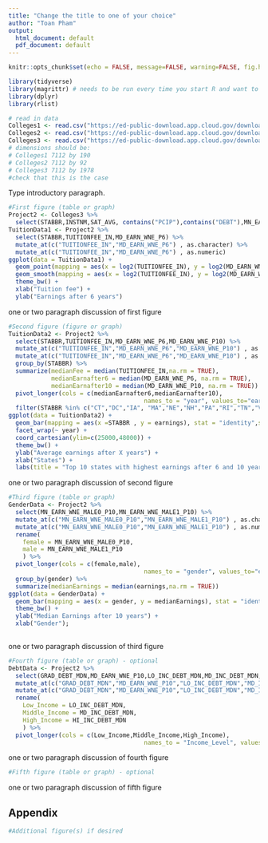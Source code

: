 ```yaml
---
title: "Change the title to one of your choice"
author: "Toan Pham"
output:
  html_document: default
  pdf_document: default
---
```



```r
knitr::opts_chunk$set(echo = FALSE, message=FALSE, warning=FALSE, fig.height = 4, fig.width = 6 )
```


```r
library(tidyverse)
library(magrittr) # needs to be run every time you start R and want to use %>%
library(dplyr) 
library(rlist)
```


```r
# read in data 
Colleges1 <- read.csv("https://ed-public-download.app.cloud.gov/downloads/Most-Recent-Cohorts-Scorecard-Elements.csv")
Colleges2 <- read.csv("https://ed-public-download.app.cloud.gov/downloads/Most-Recent-Cohorts-Treasury-Elements.csv")
Colleges3 <- read.csv("https://ed-public-download.app.cloud.gov/downloads/Most-Recent-Cohorts-All-Data-Elements.csv")
# dimensions should be:
# Colleges1 7112 by 190
# Colleges2 7112 by 92
# Colleges3 7112 by 1978
#check that this is the case
```

Type introductory paragraph. 
 

```r
#First figure (table or graph)
Project2 <- Colleges3 %>% 
  select(STABBR,INSTNM,SAT_AVG, contains("PCIP"),contains("DEBT"),MN_EARN_WNE_P10,MD_EARN_WNE_P10,  contains("MN_WNE_INC"),COUNT_WNE_P6,MD_EARN_WNE_P6,TUITIONFEE_IN,MN_EARN_WNE_MALE0_P10,MN_EARN_WNE_MALE1_P10,MN_EARN_WNE_MALE0_P6,MN_EARN_WNE_MALE1_P6)
TuitionData1 <- Project2 %>% 
  select(STABBR,TUITIONFEE_IN,MD_EARN_WNE_P6) %>%
  mutate_at(c("TUITIONFEE_IN","MD_EARN_WNE_P6") , as.character) %>%
  mutate_at(c("TUITIONFEE_IN","MD_EARN_WNE_P6") , as.numeric)
ggplot(data = TuitionData1) +
  geom_point(mapping = aes(x = log2(TUITIONFEE_IN), y = log2(MD_EARN_WNE_P6)),shape = 21,color = "black", size = 1, stroke = 1, fill = "white") +
  geom_smooth(mapping = aes(x = log2(TUITIONFEE_IN), y = log2(MD_EARN_WNE_P6)), size = 2, color = "blue") +
  theme_bw() +
  xlab("Tuition fee") +
  ylab("Earnings after 6 years")
```


one or two paragraph discussion of first figure


```r
#Second figure (figure or graph)
TuitionData2 <- Project2 %>% 
  select(STABBR,TUITIONFEE_IN,MD_EARN_WNE_P6,MD_EARN_WNE_P10) %>%
  mutate_at(c("TUITIONFEE_IN","MD_EARN_WNE_P6","MD_EARN_WNE_P10") , as.character) %>%
  mutate_at(c("TUITIONFEE_IN","MD_EARN_WNE_P6","MD_EARN_WNE_P10") , as.numeric) %>%
  group_by(STABBR) %>%
  summarize(medianFee = median(TUITIONFEE_IN,na.rm = TRUE),
            medianEarnafter6 = median(MD_EARN_WNE_P6, na.rm = TRUE),
            medianEarnafter10 = median(MD_EARN_WNE_P10, na.rm = TRUE)) %>%
  pivot_longer(cols = c(medianEarnafter6,medianEarnafter10), 
                                      names_to = "year", values_to="earnings") %>%
  filter(STABBR %in% c("CT","DC","IA", "MA","NE","NH","PA","RI","TN","VT"))
ggplot(data = TuitionData2) +
  geom_bar(mapping = aes(x =STABBR , y = earnings), stat = "identity",show.legend = FALSE) +
  facet_wrap(~ year) +
  coord_cartesian(ylim=c(25000,48000)) +
  theme_bw() +
  ylab("Average earnings after X years") +
  xlab("States") +
  labs(title = "Top 10 states with highest earnings after 6 and 10 years")

```

one or two paragraph discussion of second figure


```r
#Third figure (table or graph)
GenderData <- Project2 %>% 
  select(MN_EARN_WNE_MALE0_P10,MN_EARN_WNE_MALE1_P10) %>%
  mutate_at(c("MN_EARN_WNE_MALE0_P10","MN_EARN_WNE_MALE1_P10") , as.character) %>%
  mutate_at(c("MN_EARN_WNE_MALE0_P10","MN_EARN_WNE_MALE1_P10") , as.numeric) %>%
  rename(
    female = MN_EARN_WNE_MALE0_P10,
    male = MN_EARN_WNE_MALE1_P10
    ) %>%
  pivot_longer(cols = c(female,male), 
                                      names_to = "gender", values_to="earnings") %>%
  group_by(gender) %>%
  summarize(medianEarnings = median(earnings,na.rm = TRUE))
ggplot(data = GenderData) +
  geom_bar(mapping = aes(x = gender, y = medianEarnings), stat = "identity") + 
  theme_bw() +
  ylab("Median Earnings after 10 years") +
  xlab("Gender");
  
```

one or two paragraph discussion of third figure



```r
#Fourth figure (table or graph) - optional
DebtData <- Project2 %>% 
  select(GRAD_DEBT_MDN,MD_EARN_WNE_P10,LO_INC_DEBT_MDN,MD_INC_DEBT_MDN,HI_INC_DEBT_MDN) %>%
  mutate_at(c("GRAD_DEBT_MDN","MD_EARN_WNE_P10","LO_INC_DEBT_MDN","MD_INC_DEBT_MDN","HI_INC_DEBT_MDN") , as.character) %>%
  mutate_at(c("GRAD_DEBT_MDN","MD_EARN_WNE_P10","LO_INC_DEBT_MDN","MD_INC_DEBT_MDN","HI_INC_DEBT_MDN") , as.numeric) %>%
  rename(
    Low_Income = LO_INC_DEBT_MDN,
    Middle_Income = MD_INC_DEBT_MDN,
    High_Income = HI_INC_DEBT_MDN
    ) %>%
  pivot_longer(cols = c(Low_Income,Middle_Income,High_Income), 
                                      names_to = "Income_Level", values_to="Median Debt")

```

one or two paragraph discussion of fourth figure



```r
#Fifth figure (table or graph) - optional
```

one or two paragraph discussion of fifth figure


## Appendix 

```r
#Additional figure(s) if desired
```